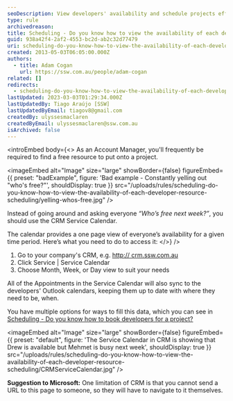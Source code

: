 ```yaml
---
seoDescription: View developers' availability and schedule projects efficiently using the CRM Service Calendar.
type: rule
archivedreason:
title: Scheduling - Do you know how to view the availability of each developer? (Resource Scheduling)
guid: 938a42f4-2af2-4553-bc2d-ab2c32d77479
uri: scheduling-do-you-know-how-to-view-the-availability-of-each-developer-resource-scheduling
created: 2013-05-03T06:05:00.000Z
authors:
  - title: Adam Cogan
    url: https://ssw.com.au/people/adam-cogan
related: []
redirects:
  - scheduling-do-you-know-how-to-view-the-availability-of-each-developer-(resource-scheduling)
lastUpdated: 2023-03-03T01:29:34.000Z
lastUpdatedBy: Tiago Araújo [SSW]
lastUpdatedByEmail: tiagov8@gmail.com
createdBy: ulyssesmaclaren
createdByEmail: ulyssesmaclaren@ssw.com.au
isArchived: false
---
```


<introEmbed
  body={<>
As an Account Manager, you'll frequently be required to find a free resource to put onto a project.

<imageEmbed
  alt="Image"
  size="large"
  showBorder={false}
  figureEmbed={{
    preset: "badExample",
    figure: 'Bad example - Constantly yelling out "who\'s free?"',
    shouldDisplay: true
  }}
  src="/uploads/rules/scheduling-do-you-know-how-to-view-the-availability-of-each-developer-resource-scheduling/yelling-whos-free.jpg"
/>

Instead of going around and asking everyone _“Who’s free next week?”_, you should use the CRM Service Calendar.

The calendar provides a one page view of everyone’s availability for a given time period. Here’s what you need to do to access it:
  </>}
/>
1. Go to your company's CRM, e.g. [http:// crm.ssw.com.au](http://crm.ssw.com.au)
2. Click Service | Service Calendar
3. Choose Month, Week, or Day view to suit your needs

All of the Appointments in the Service Calendar will also sync to the developers' Outlook calendars, keeping them up to date with where they need to be, when.

You have multiple options for ways to fill this data, which you can see in [Scheduling - Do you know how to book developers for a project?](/scheduling-do-you-know-how-to-book-developers-for-a-project)


<imageEmbed
  alt="Image"
  size="large"
  showBorder={false}
  figureEmbed={{
    preset: "default",
    figure: 'The Service Calendar in CRM is showing that Drew is available but Mehmet is busy next week',
    shouldDisplay: true
  }}
  src="/uploads/rules/scheduling-do-you-know-how-to-view-the-availability-of-each-developer-resource-scheduling/CRMServiceCalendar.jpg"
/>

**Suggestion to Microsoft:** One limitation of CRM is that you cannot send a URL to this page to someone, so they will have to navigate to it themselves.
